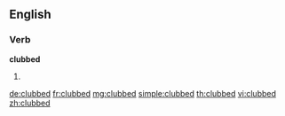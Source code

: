 ==English==

===Verb===
'''clubbed'''

# {{past of|club}}

[[de:clubbed]]
[[fr:clubbed]]
[[mg:clubbed]]
[[simple:clubbed]]
[[th:clubbed]]
[[vi:clubbed]]
[[zh:clubbed]]